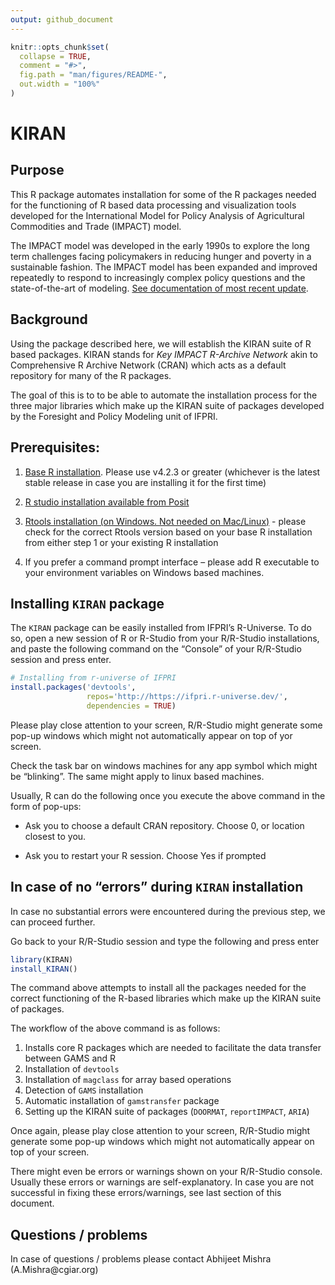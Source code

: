```yaml
---
output: github_document
---
```


<!-- README.md is generated from README.Rmd. Please edit that file -->

```r
knitr::opts_chunk$set(
  collapse = TRUE,
  comment = "#>",
  fig.path = "man/figures/README-",
  out.width = "100%"
)
```

# KIRAN

<!-- badges: start -->

<!-- badges: end -->

## Purpose

This R package automates installation for some of the R packages needed for
the functioning of R based data processing and visualization tools developed for
the International Model for Policy Analysis of Agricultural Commodities and 
Trade (IMPACT) model.

The IMPACT model was developed in the early 1990s to explore the long term 
challenges facing policymakers in reducing hunger and poverty in a sustainable 
fashion. The IMPACT model has been expanded and improved repeatedly to respond 
to increasingly complex policy questions and the state-of-the-art of modeling. 
[See documentation of most recent update](http://www.ifpri.org/publication/international-model-policy-analysis-agricultural-commodities-and-trade-impact-model-0).

## Background

Using the package described here, we will establish the KIRAN suite of R based 
packages. KIRAN stands for *Key IMPACT R-Archive Network* akin to Comprehensive 
R Archive Network (CRAN) which acts as a default repository for many of the R
packages.

The goal of this is to to be able to automate the installation process for the 
three major libraries which make up the KIRAN suite of packages developed by the 
Foresight and Policy Modeling unit of IFPRI.

## Prerequisites:

1.	[Base R installation](https://cloud.r-project.org/). Please use v4.2.3 or greater (whichever is the latest stable release in case you
are installing it for the first time)

2.	[R studio installation available from Posit](https://posit.co/download/rstudio-desktop/)

3.	[Rtools installation (on Windows. Not needed on Mac/Linux)](https://cran.r-project.org/bin/windows/Rtools/) - please check for the correct Rtools version based on your base R installation from either step 1 or your existing R installation

4.	If you prefer a command prompt interface – please add R executable to your environment variables on Windows based machines.


## Installing `KIRAN` package

The `KIRAN` package can be easily installed from IFPRI's R-Universe. To do so, 
open a new session of R or R-Studio from your R/R-Studio installations, and paste
the following command on the "Console" of your R/R-Studio session and press enter.

```r
# Installing from r-universe of IFPRI
install.packages('devtools', 
                 repos='http://https://ifpri.r-universe.dev/',
                 dependencies = TRUE)

```

Please play close attention to your screen, R/R-Studio might generate some pop-up 
windows which might not automatically appear on top of yor screen. 

Check the task bar on windows machines for any app symbol which might be "blinking". 
The same might apply to linux based machines.

Usually, R can do the following once you execute the above command in the form of pop-ups:

- Ask you to choose a default CRAN repository. Choose 0, or location closest to you.

- Ask you to restart your R session. Choose Yes if prompted

## In case of no "errors" during `KIRAN` installation

In case no substantial errors were encountered during the previous step, we can proceed further.

Go back to your R/R-Studio session and type the following and press enter

```r
library(KIRAN)
install_KIRAN()

```

The command above attempts to install all the packages needed for the correct 
functioning of the R-based libraries which make up the KIRAN suite of packages.

The workflow of the above command is as follows:

1. Installs core R packages which are needed to facilitate the data transfer between GAMS and R
2. Installation of `devtools`
3. Installation of `magclass` for array based operations
4. Detection of `GAMS` installation
5. Automatic installation of `gamstransfer` package
6. Setting up the KIRAN suite of packages (`DOORMAT`, `reportIMPACT`, `ARIA`)

Once again, please play close attention to your screen, R/R-Studio might generate
some pop-up windows which might not automatically appear on top of your screen. 

There might even be errors or warnings shown on your R/R-Studio console. Usually these errors or warnings are self-explanatory. In case you are not successful in fixing these errors/warnings, see last section of this document.

## Questions / problems

In case of questions / problems please contact Abhijeet Mishra (A.Mishra@cgiar.org)
